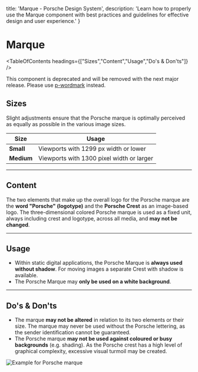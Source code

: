 
  title: 'Marque - Porsche Design System',
  description: 'Learn how to properly use the Marque component with best practices and guidelines for effective design and user experience.'
}

# Marque <ComponentStatus tagName="p-marque"></ComponentStatus>

<TableOfContents headings={["Sizes","Content","Usage","Do's & Don'ts"]} />

<Notification heading="Deprecation hint" heading-tag="h2" state="error">
  This component is deprecated and will be removed with the next major release.
  Please use <a href="/components/wordmark/">p-wordmark</a> instead.
</Notification>

## Sizes

Slight adjustments ensure that the Porsche marque is optimally perceived as equally as possible in the various image
sizes.

| Size       | Usage                                     |
| ---------- | ----------------------------------------- |
| **Small**  | Viewports with 1299 px width or lower     |
| **Medium** | Viewports with 1300 pixel width or larger |

---

## Content

The two elements that make up the overall logo for the Porsche marque are the **word "Porsche" (logotype)** and the
**Porsche Crest** as an image-based logo. The three-dimensional colored Porsche marque is used as a fixed unit, always
including crest and logotype, across all media, and **may not be changed**.

---

## Usage

- Within static digital applications, the Porsche Marque is **always used without shadow**. For moving images a separate
Crest with shadow is available.
- The Porsche Marque may **only be used on a white background**.

---

## Do's & Don'ts

- The marque **may not be altered** in relation to its two elements or their size. The marque may never be used without
the Porsche lettering, as the sender identification cannot be guaranteed.
- The Porsche marque **may not be used against coloured or busy backgrounds** (e.g. shading). As the Porsche crest has a
high level of graphical complexity, excessive visual turmoil may be created.

![Example for Porsche marque](assets/porsche-marque-donts-01.png)
